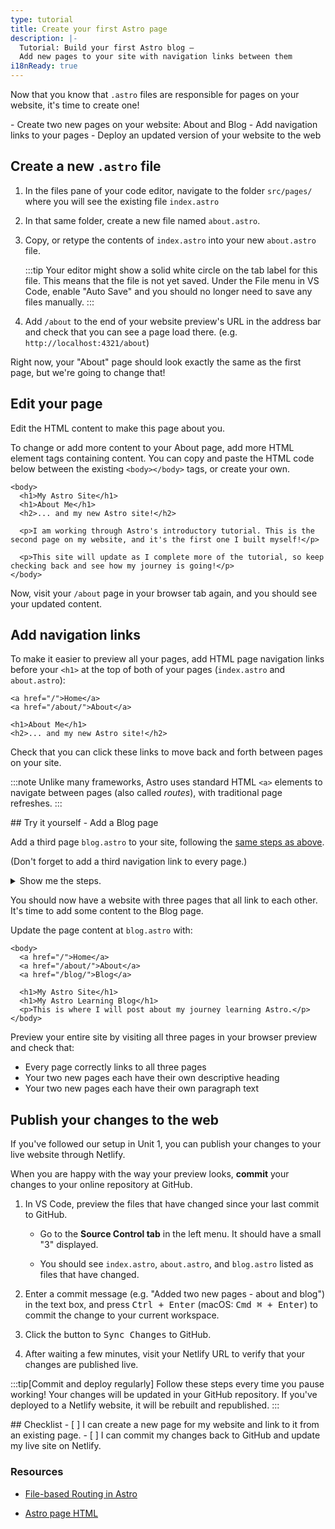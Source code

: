 ```yaml
---
type: tutorial
title: Create your first Astro page
description: |-
  Tutorial: Build your first Astro blog —
  Add new pages to your site with navigation links between them
i18nReady: true
---
```



Now that you know that `.astro` files are responsible for pages on your website, it's time to create one!

<PreCheck>
  - Create two new pages on your website: About and Blog
  - Add navigation links to your pages
  - Deploy an updated version of your website to the web
</PreCheck>

## Create a new `.astro` file

1. In the files pane of your code editor, navigate to the folder `src/pages/` where you will see the existing file `index.astro`

2. In that same folder, create a new file named `about.astro`.

3. Copy, or retype the contents of `index.astro` into your new `about.astro` file.

    :::tip
    Your editor might show a solid white circle on the tab label for this file. This means that the file is not yet saved. Under the File menu in VS Code, enable "Auto Save" and you should no longer need to save any files manually.
    :::

4. Add `/about` to the end of your website preview's URL in the address bar and check that you can see a page load there. (e.g. `http://localhost:4321/about`)

Right now, your "About" page should look exactly the same as the first page, but we're going to change that!

## Edit your page

Edit the HTML content to make this page about you.

To change or add more content to your About page, add more HTML element tags containing content. You can copy and paste the HTML code below between the existing `<body></body>` tags, or create your own.

```astro title="src/pages/about.astro" ins={3-8} del={2}
<body>
  <h1>My Astro Site</h1>
  <h1>About Me</h1>
  <h2>... and my new Astro site!</h2>

  <p>I am working through Astro's introductory tutorial. This is the second page on my website, and it's the first one I built myself!</p>

  <p>This site will update as I complete more of the tutorial, so keep checking back and see how my journey is going!</p>
</body>
```

Now, visit your `/about` page in your browser tab again, and you should see your updated content.

## Add navigation links

To make it easier to preview all your pages, add HTML page navigation links before your `<h1>` at the top of both of your pages (`index.astro` and `about.astro`):

```astro title="src/pages/about.astro" ins={1-2}
<a href="/">Home</a>
<a href="/about/">About</a>

<h1>About Me</h1>
<h2>... and my new Astro site!</h2>
```

Check that you can click these links to move back and forth between pages on your site.

:::note
Unlike many frameworks, Astro uses standard HTML `<a>` elements to navigate between pages (also called _routes_), with traditional page refreshes.
:::

<Box icon="puzzle-piece">
## Try it yourself - Add a Blog page

Add a third page `blog.astro` to your site, following the [same steps as above](#create-a-new-astro-file).

(Don't forget to add a third navigation link to every page.)

<details>
<summary>Show me the steps.</summary>
1. Create a new file at `src/pages/blog.astro`.
2. Copy the entire contents of `index.astro` and paste them into `blog.astro`.
3. [Add a third navigation link](#add-navigation-links) to the top of every page:

```astro title="src/pages/index.astro" ins={4}
<body>
  <a href="/">Home</a>
  <a href="/about/">About</a>
  <a href="/blog/">Blog</a>

  <h1>My Astro Site</h1>
</body>
```
</details>
</Box>

You should now have a website with three pages that all link to each other. It's time to add some content to the Blog page.

Update the page content at `blog.astro` with:
```astro astro title="src/pages/blog.astro" ins={7-8} del={6}
<body>
  <a href="/">Home</a>
  <a href="/about/">About</a>
  <a href="/blog/">Blog</a>

  <h1>My Astro Site</h1>
  <h1>My Astro Learning Blog</h1>
  <p>This is where I will post about my journey learning Astro.</p>
</body>
```

Preview your entire site by visiting all three pages in your browser preview and check that:
- Every page correctly links to all three pages
- Your two new pages each have their own descriptive heading 
- Your two new pages each have their own paragraph text

## Publish your changes to the web
If you've followed our setup in Unit 1, you can publish your changes to your live website through Netlify.

When you are happy with the way your preview looks, **commit** your changes to your online repository at GitHub. 

1. In VS Code, preview the files that have changed since your last commit to GitHub. 

    - Go to the **Source Control tab** in the left menu. It should have a small "3" displayed.

    - You should see `index.astro`, `about.astro`, and `blog.astro` listed as files that have changed.

2. Enter a commit message (e.g. "Added two new pages - about and blog") in the text box, and press <kbd>Ctrl + Enter</kbd> (macOS: <kbd>Cmd ⌘ + Enter</kbd>) to commit the change to your current workspace.

3. Click the button to <kbd>Sync Changes</kbd> to GitHub.

4. After waiting a few minutes, visit your Netlify URL to verify that your changes are published live.

:::tip[Commit and deploy regularly]
Follow these steps every time you pause working! Your changes will be updated in your GitHub repository. If you've deployed to a Netlify website, it will be rebuilt and republished.
:::



<Box icon="check-list">
## Checklist

<Checklist>
- [ ] I can create a new page for my website and link to it from an existing page.
- [ ] I can commit my changes back to GitHub and update my live site on Netlify.
</Checklist>
</Box>

### Resources

- [File-based Routing in Astro](/en/basics/astro-pages/#file-based-routing)

- [Astro page HTML](/en/basics/astro-pages/#astro-pages)
